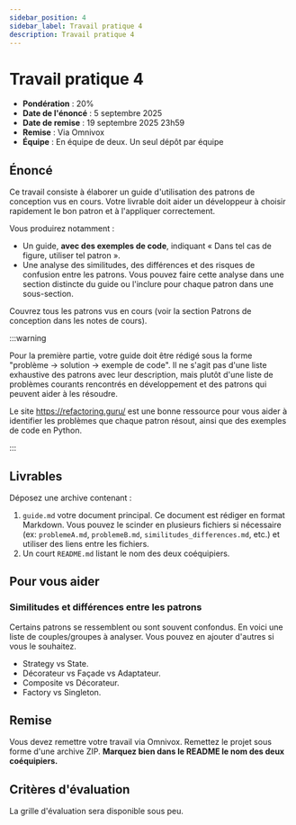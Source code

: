 ```yaml
---
sidebar_position: 4
sidebar_label: Travail pratique 4
description: Travail pratique 4
---
```


# Travail pratique 4

- **Pondération** : 20%
- **Date de l'énoncé** : 5 septembre 2025
- **Date de remise** : 19 septembre 2025 23h59
- **Remise** : Via Omnivox
- **Équipe** : En équipe de deux. Un seul dépôt par équipe

## Énoncé

Ce travail consiste à élaborer un guide d'utilisation des patrons de conception vus en
cours. Votre livrable doit aider un développeur à choisir rapidement le bon
patron et à l'appliquer correctement.

Vous produirez notamment :

- Un guide, **avec des exemples de code**, indiquant « Dans tel cas de figure, utiliser tel patron ».
- Une analyse des similitudes, des différences et des risques de confusion
  entre les patrons. Vous pouvez faire cette analyse dans une section distincte
  du guide ou l'inclure pour chaque patron dans une sous-section.

Couvrez tous les patrons vus en cours (voir la section Patrons de
conception dans les notes de cours).

:::warning

Pour la première partie, votre guide doit être rédigé sous la forme "problème -> solution -> exemple de code".
Il ne s'agit pas d'une liste exhaustive des patrons avec leur description, mais
plutôt d'une liste de problèmes courants rencontrés en développement et des
patrons qui peuvent aider à les résoudre.

Le site https://refactoring.guru/ est une bonne ressource pour vous aider à identifier
les problèmes que chaque patron résout, ainsi que des exemples de code en Python.

:::

## Livrables

Déposez une archive contenant :

1. `guide.md` votre document principal. Ce document est rédiger en format
   Markdown. Vous pouvez le scinder en plusieurs fichiers si nécessaire (ex:
   `problemeA.md`, `problemeB.md`, `similitudes_differences.md`, etc.) et
   utiliser des liens entre les fichiers.
2. Un court `README.md` listant le nom des deux coéquipiers.

## Pour vous aider

### Similitudes et différences entre les patrons

Certains patrons se ressemblent ou sont souvent confondus. En voici une liste
de couples/groupes à analyser. Vous pouvez en ajouter d'autres si vous le
souhaitez.

- Strategy vs State.
- Décorateur vs Façade vs Adaptateur.
- Composite vs Décorateur.
- Factory vs Singleton.

## Remise

Vous devez remettre votre travail via Omnivox. Remettez le projet sous forme d'une archive ZIP.
**Marquez bien dans le README le nom des deux coéquipiers.**

## Critères d'évaluation

La grille d'évaluation sera disponible sous peu.